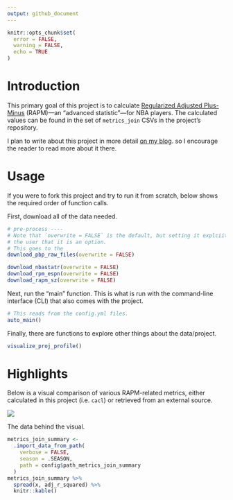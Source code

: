 ```yaml
---
output: github_document
---
```


```r
knitr::opts_chunk$set(
  error = FALSE,
  warning = FALSE,
  echo = TRUE
)
```

<!-- README.md is generated from README.Rmd. Please edit that file -->

# Introduction

This primary goal of this project is to calculate 
[Regularized Adjusted Plus-Minus](https://www.nbastuffer.com/analytics101/regularized-adjusted-plus-minus-rapm/) 
(RAPM)---an "advanced statistic"---for NBA players. 
The calculated values can be found in the set of `metrics_join` 
CSVs in the project's repository.

I plan to write about this project in more detail [on my blog](https://tonyelhabr.rbind.io).
so I encourage the reader to read more about it there.

# Usage

If you were to fork this project and try to run it from scratch, below
shows the required order of function calls.

First, download all of the data needed.

```r
# pre-process ----
# Note that `overwrite = FALSE` is the default, but setting it explciitly here to remind
# the user that it is an option.
# This goes to the
download_pbp_raw_files(overwrite = FALSE)

download_nbastatr(overwrite = FALSE)
download_rpm_espn(overwrite = FALSE)
download_rapm_sz(overwrite = FALSE)
```

Next, run the "main" function. This is what is run with the command-line interface (CLI)
that also comes with the project.

```r
# This reads from the config.yml files.
auto_main()
```

Finally, there are functions to explore other things about the data/project.

```r
visualize_proj_profile()
```


# Highlights

Below is a visual comparison of various RAPM-related metrics, 
either calculated in this project (i.e. `cacl`) or retrieved from an external source.

![](data/final/viz_metrics_join_summary_2017.png)

The data behind the visual.

```r
metrics_join_summary <-
  .import_data_from_path(
    verbose = FALSE,
    season = .SEASON,
    path = config$path_metrics_join_summary
  )
metrics_join_summary %>%
  spread(x, adj_r_squared) %>% 
  knitr::kable()
```

